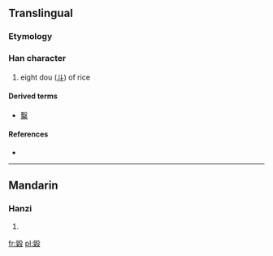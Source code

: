 ==Translingual==

===Etymology===
{{Han compound|䊆|殳|ls=ic}}

===Han character===
{{Han char|rn=79|rad=殳|as=12|sn=16|four=7794<sub>7</sub>|canj=竹木竹弓水 (HDHNE)}}

# eight dou ([[斗]]) of rice

====Derived terms====
* [[糳]]

====References====
* {{Han ref|kx=0587.200|dkj=16679|hdz=32166.140|uh=6BC7|ud=27591|bh=E9E5|bd=59877}}

----

==Mandarin==

===Hanzi===
{{cmn-hanzi|pin=[[huǐ]] ([[hui3]]), [[móu]] ([[mou2]])|wg=hui<sup>3</sup>, mou<sup>2</sup>}}

# {{defn|Mandarin|sort=殳12}}

[[fr:毇]]
[[pl:毇]]